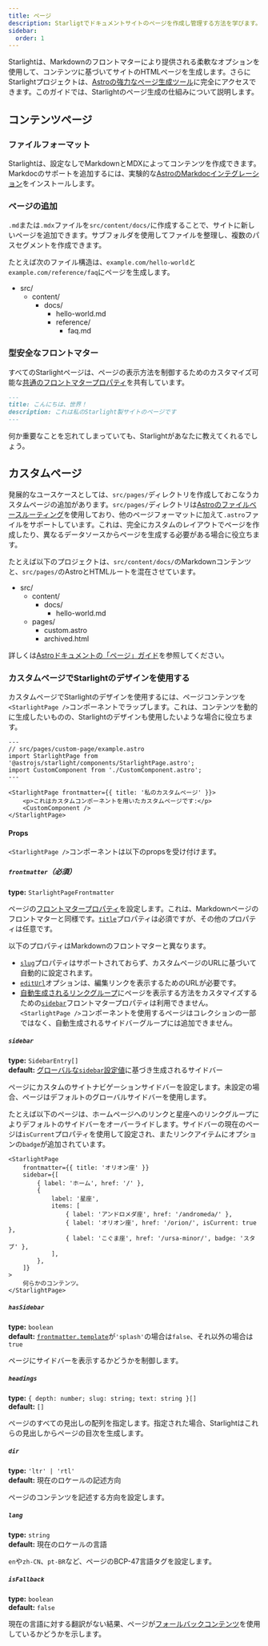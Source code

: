 ```yaml
---
title: ページ
description: Starligtでドキュメントサイトのページを作成し管理する方法を学びます。
sidebar:
  order: 1
---
```


Starlightは、Markdownのフロントマターにより提供される柔軟なオプションを使用して、コンテンツに基づいてサイトのHTMLページを生成します。さらにStarlightプロジェクトは、[Astroの強力なページ生成ツール](https://docs.astro.build/ja/basics/astro-pages/)に完全にアクセスできます。このガイドでは、Starlightのページ生成の仕組みについて説明します。

## コンテンツページ

### ファイルフォーマット

Starlightは、設定なしでMarkdownとMDXによってコンテンツを作成できます。Markdocのサポートを追加するには、実験的な[AstroのMarkdocインテグレーション](https://docs.astro.build/ja/guides/integrations-guide/markdoc/)をインストールします。

### ページの追加

`.md`または`.mdx`ファイルを`src/content/docs/`に作成することで、サイトに新しいページを追加できます。サブフォルダを使用してファイルを整理し、複数のパスセグメントを作成できます。

たとえば次のファイル構造は、`example.com/hello-world`と`example.com/reference/faq`にページを生成します。


<FileTree>

- src/
  - content/
    - docs/
      - hello-world.md
      - reference/
        - faq.md

</FileTree>

### 型安全なフロントマター

すべてのStarlightページは、ページの表示方法を制御するためのカスタマイズ可能な[共通のフロントマタープロパティ](/ja/reference/frontmatter/)を共有しています。

```md
---
title: こんにちは、世界！
description: これは私のStarlight製サイトのページです
---
```

何か重要なことを忘れてしまっていても、Starlightがあなたに教えてくれるでしょう。

## カスタムページ

発展的なユースケースとしては、`src/pages/`ディレクトリを作成しておこなうカスタムページの追加があります。`src/pages/`ディレクトリは[Astroのファイルベースルーティング](https://docs.astro.build/ja/basics/astro-pages/#ファイルベースルーティング)を使用しており、他のページフォーマットに加えて`.astro`ファイルをサポートしています。これは、完全にカスタムのレイアウトでページを作成したり、異なるデータソースからページを生成する必要がある場合に役立ちます。

たとえば以下のプロジェクトは、`src/content/docs/`のMarkdownコンテンツと、`src/pages/`のAstroとHTMLルートを混在させています。

<FileTree>

- src/
  - content/
    - docs/
      - hello-world.md
  - pages/
    - custom.astro
    - archived.html

</FileTree>

詳しくは[Astroドキュメントの「ページ」ガイド](https://docs.astro.build/ja/basics/astro-pages/)を参照してください。

### カスタムページでStarlightのデザインを使用する

カスタムページでStarlightのデザインを使用するには、ページコンテンツを`<StarlightPage />`コンポーネントでラップします。これは、コンテンツを動的に生成したいものの、Starlightのデザインも使用したいような場合に役立ちます。

```astro
---
// src/pages/custom-page/example.astro
import StarlightPage from '@astrojs/starlight/components/StarlightPage.astro';
import CustomComponent from './CustomComponent.astro';
---

<StarlightPage frontmatter={{ title: '私のカスタムページ' }}>
	<p>これはカスタムコンポーネントを用いたカスタムページです:</p>
	<CustomComponent />
</StarlightPage>
```

#### Props

`<StarlightPage />`コンポーネントは以下のpropsを受け付けます。

##### `frontmatter`（必須）

**type:** `StarlightPageFrontmatter`

ページの[フロントマタープロパティ](/ja/reference/frontmatter/)を設定します。これは、Markdownページのフロントマターと同様です。[`title`](/ja/reference/frontmatter/#title必須)プロパティは必須ですが、その他のプロパティは任意です。

以下のプロパティはMarkdownのフロントマターと異なります。

- [`slug`](/ja/reference/frontmatter/#slug)プロパティはサポートされておらず、カスタムページのURLに基づいて自動的に設定されます。
- [`editUrl`](/ja/reference/frontmatter/#editurl)オプションは、編集リンクを表示するためのURLが必要です。
- [自動生成されるリンクグループ](/ja/reference/configuration/#sidebar)にページを表示する方法をカスタマイズするための[`sidebar`](/ja/reference/frontmatter/#sidebar)フロントマタープロパティは利用できません。`<StarlightPage />`コンポーネントを使用するページはコレクションの一部ではなく、自動生成されるサイドバーグループには追加できません。

##### `sidebar`

**type:** `SidebarEntry[]`  
**default:** [グローバルな`sidebar`設定値](/ja/reference/configuration/#sidebar)に基づき生成されるサイドバー

ページにカスタムのサイトナビゲーションサイドバーを設定します。未設定の場合、ページはデフォルトのグローバルサイドバーを使用します。

たとえば以下のページは、ホームページへのリンクと星座へのリンクグループによりデフォルトのサイドバーをオーバーライドします。サイドバーの現在のページは`isCurrent`プロパティを使用して設定され、またリンクアイテムにオプションの`badge`が追加されています。

```astro {3-13}
<StarlightPage
	frontmatter={{ title: 'オリオン座' }}
	sidebar={[
		{ label: 'ホーム', href: '/' },
		{
			label: '星座',
			items: [
				{ label: 'アンドロメダ座', href: '/andromeda/' },
				{ label: 'オリオン座', href: '/orion/', isCurrent: true },
				{ label: 'こぐま座', href: '/ursa-minor/', badge: 'スタブ' },
			],
		},
	]}
>
	何らかのコンテンツ。
</StarlightPage>
```

##### `hasSidebar`

**type:** `boolean`  
**default:** [`frontmatter.template`](/ja/reference/frontmatter/#template)が`'splash'`の場合は`false`、それ以外の場合は`true`

ページにサイドバーを表示するかどうかを制御します。

##### `headings`

**type:** `{ depth: number; slug: string; text: string }[]`  
**default:** `[]`

ページのすべての見出しの配列を指定します。指定された場合、Starlightはこれらの見出しからページの目次を生成します。

##### `dir`

**type:** `'ltr' | 'rtl'`  
**default:** 現在のロケールの記述方向

ページのコンテンツを記述する方向を設定します。

##### `lang`

**type:** `string`  
**default:** 現在のロケールの言語

`en`や`zh-CN`、`pt-BR`など、ページのBCP-47言語タグを設定します。

##### `isFallback`

**type:** `boolean`  
**default:** `false`

現在の言語に対する翻訳がない結果、ページが[フォールバックコンテンツ](/ja/guides/i18n/#フォールバックコンテンツ)を使用しているかどうかを示します。
